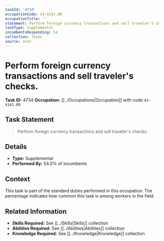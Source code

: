 ```yaml
---
taskId: '4734'
occupationCode: 43-4141.00
occupationTitle: ''
statement: Perform foreign currency transactions and sell traveler's checks.
taskType: Supplemental
incumbentsResponding: 54
collection: Tasks
source: onet
---
```

# Perform foreign currency transactions and sell traveler's checks.

**Task ID:** 4734
**Occupation:** [[../Occupations|Occupation]] with code `43-4141.00`

## Task Statement

> Perform foreign currency transactions and sell traveler's checks.

## Details

- **Type:** Supplemental
- **Performed By:** 54.0% of incumbents

## Context

This task is part of the standard duties performed in this occupation. The percentage indicates how common this task is among workers in the field.

## Related Information

- **Skills Required:** See [[../Skills|Skills]] collection
- **Abilities Required:** See [[../Abilities|Abilities]] collection
- **Knowledge Required:** See [[../Knowledge|Knowledge]] collection

